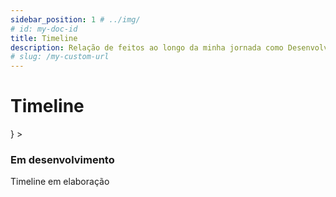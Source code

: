 ```yaml
---
sidebar_position: 1 # ../img/
# id: my-doc-id  
title: Timeline
description: Relação de feitos ao longo da minha jornada como Desenvolvedor.
# slug: /my-custom-url
---
```


# Timeline


<VerticalTimeline>
  <VerticalTimelineElement
    className="vertical-timeline-element--work"
    contentStyle={{ background: 'rgb(33, 150, 243)', color: '#fff' }}
    contentArrowStyle={{ borderRight: '7px solid  rgb(33, 150, 243)' }}
    date="2011 - present"
    iconStyle={{ background: 'rgb(33, 150, 243)', color: '#fff' }}
    icon={<DiCode/>}
  >
    <h3 className="vertical-timeline-element-title">Em desenvolvimento</h3>
    <p>
      Timeline em elaboração
    </p>
  </VerticalTimelineElement>
  <VerticalTimelineElement
    iconStyle={{ background: 'rgb(16, 204, 82)', color: '#fff' }}
  />
</VerticalTimeline>